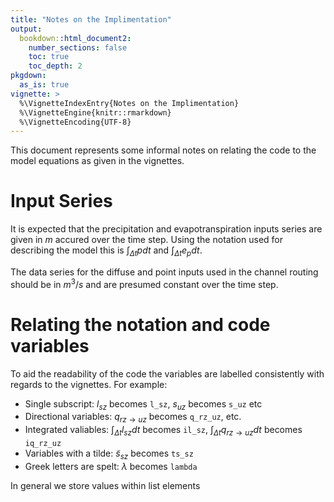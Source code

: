 ```yaml
---
title: "Notes on the Implimentation"
output: 
  bookdown::html_document2:
    number_sections: false
    toc: true
    toc_depth: 2
pkgdown:
  as_is: true
vignette: >
  %\VignetteIndexEntry{Notes on the Implimentation}
  %\VignetteEngine{knitr::rmarkdown}
  %\VignetteEncoding{UTF-8}
---
```


This document represents some informal notes on relating the code to the model
equations as given in the vignettes.

# Input Series

It is expected that the precipitation and evapotranspiration inputs series are
given in $m$ accured over the time step. Using the notation used for
describing the model this is $\int_{\Delta t} p dt$ and 
$\int_{\Delta t} e_p dt$.

The data series for the diffuse and point inputs used in the channel routing
should be in $m^3/s$ and are presumed constant over the time step.

# Relating the notation and code variables

To aid the readability of the code the variables are labelled consistently
with regards to the vignettes. For example:

- Single subscript: $l_{sz}$ becomes `l_sz`, $s_{uz}$ becomes `s_uz` etc
- Directional variables: $q_{rz \rightarrow uz}$ becomes `q_rz_uz`, etc.
- Integrated valiables: $\int_{\Delta t}l_{sz} dt$ becomes `il_sz`, $\int_{\Delta t}q_{rz \rightarrow uz} dt$ becomes `iq_rz_uz`
- Variables with a tilde: $\tilde{s}_{sz}$ becomes `ts_sz`
- Greek letters are spelt: $\lambda$ becomes `lambda`

In general we store values within list elements
														 
